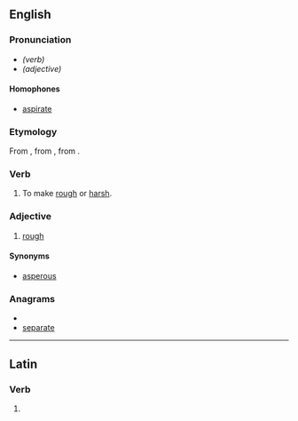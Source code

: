 ==English==
===Pronunciation===
* ''(verb)'' {{IPA|/æspəreɪt/}}
* ''(adjective)'' {{IPA|/æspərət/}}
====Homophones====
* [[aspirate]]
===Etymology===
From {{etyl|la}} {{term|asperatus|lang=la}}, from {{term|asperare|asperare|to make rough|lang=la}}, from {{term|asper|asper|rough|lang=la}}.
===Verb===
{{en-verb|asperates|asperating|asperated}}

# To make [[rough]] or [[harsh]].

===Adjective===
{{en-adj}}
# [[rough]]
====Synonyms====
* [[asperous]]

===Anagrams===
* {{alphagram|aaeeprst}}
* [[separate#English|separate]]

----
==Latin==

===Verb===
{{la-verb-form|asperāte}}

# {{conjugation of|aspero|asperō|1|p|pres|act|imp|lang=la}}
{{count page|[[Wiktionary:Page count]]}}
{{rfc-auto}}